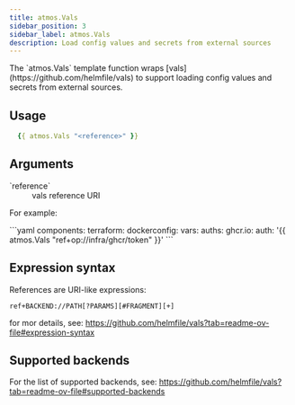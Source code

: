 ```yaml
---
title: atmos.Vals
sidebar_position: 3
sidebar_label: atmos.Vals
description: Load config values and secrets from external sources
---
```


<Intro>
The `atmos.Vals` template function wraps [vals](https://github.com/helmfile/vals) to support loading config values and secrets from external sources.
</Intro>

## Usage

```yaml
  {{ atmos.Vals "<reference>" }}
```

## Arguments

<dl>
  <dt>`reference`</dt>
  <dd>vals reference URI</dd>
</dl>

For example:

<File>
```yaml
components:
  terraform:
    dockerconfig:
      vars:
        auths:
          ghcr.io:
            auth: '{{ atmos.Vals "ref+op://infra/ghcr/token" }}'
```
</File>

## Expression syntax

References are URI-like expressions:

```
ref+BACKEND://PATH[?PARAMS][#FRAGMENT][+]
```

for mor details, see: https://github.com/helmfile/vals?tab=readme-ov-file#expression-syntax

## Supported backends

For the list of supported backends, see: https://github.com/helmfile/vals?tab=readme-ov-file#supported-backends
